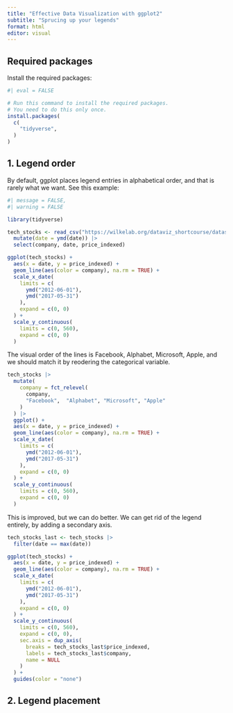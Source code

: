 ```yaml
---
title: "Effective Data Visualization with ggplot2"
subtitle: "Sprucing up your legends"
format: html
editor: visual
---
```


## Required packages

Install the required packages:

```r
#| eval = FALSE

# Run this command to install the required packages.
# You need to do this only once.
install.packages(
  c(
    "tidyverse", 
  )
)
```

## 1. Legend order

By default, ggplot places legend entries in alphabetical order, and that is rarely what we want. See this example:

```r
#| message = FALSE,
#| warning = FALSE

library(tidyverse)

tech_stocks <- read_csv("https://wilkelab.org/dataviz_shortcourse/datasets/tech_stocks.csv") |>
  mutate(date = ymd(date)) |>
  select(company, date, price_indexed)

ggplot(tech_stocks) +
  aes(x = date, y = price_indexed) +
  geom_line(aes(color = company), na.rm = TRUE) +
  scale_x_date(
    limits = c(
      ymd("2012-06-01"),
      ymd("2017-05-31")
    ),
    expand = c(0, 0)
  ) + 
  scale_y_continuous(
    limits = c(0, 560),
    expand = c(0, 0)
  )
```

The visual order of the lines is Facebook, Alphabet, Microsoft, Apple, and we should match it by reodering the categorical variable.

```r
tech_stocks |>
  mutate(
    company = fct_relevel(
      company,
      "Facebook",  "Alphabet", "Microsoft", "Apple"
    )
  ) |>
  ggplot() +
  aes(x = date, y = price_indexed) +
  geom_line(aes(color = company), na.rm = TRUE) +
  scale_x_date(
    limits = c(
      ymd("2012-06-01"),
      ymd("2017-05-31")
    ),
    expand = c(0, 0)
  ) + 
  scale_y_continuous(
    limits = c(0, 560),
    expand = c(0, 0)
  )
```

This is improved, but we can do better. We can get rid of the legend entirely, by adding a secondary axis.

```r
tech_stocks_last <- tech_stocks |>
  filter(date == max(date))

ggplot(tech_stocks) +
  aes(x = date, y = price_indexed) +
  geom_line(aes(color = company), na.rm = TRUE) +
  scale_x_date(
    limits = c(
      ymd("2012-06-01"),
      ymd("2017-05-31")
    ),
    expand = c(0, 0)
  ) + 
  scale_y_continuous(
    limits = c(0, 560),
    expand = c(0, 0),
    sec.axis = dup_axis(
      breaks = tech_stocks_last$price_indexed,
      labels = tech_stocks_last$company,
      name = NULL
    )
  ) +
  guides(color = "none")
```

## 2. Legend placement
